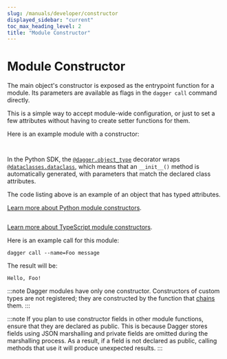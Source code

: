```yaml
---
slug: /manuals/developer/constructor
displayed_sidebar: "current"
toc_max_heading_level: 2
title: "Module Constructor"
---
```


# Module Constructor

The main object's constructor is exposed as the entrypoint function for a module. Its parameters are available as flags in the `dagger call` command directly.

This is a simple way to accept module-wide configuration, or just to set a few attributes without having to create setter functions for them.

Here is an example module with a constructor:

<Tabs groupId="language">
<TabItem value="Go">

```go file=./snippets/constructor/go/main.go
```

</TabItem>
<TabItem value="Python">

```python file=./snippets/constructor/python/main.py
```

In the Python SDK, the [`@dagger.object_type`](https://dagger-io.readthedocs.io/en/latest/module.html#dagger.object_type) decorator wraps [`@dataclasses.dataclass`](https://docs.python.org/3/library/dataclasses.html), which means that an `__init__()` method is automatically generated, with parameters that match the declared class attributes.

The code listing above is an example of an object that has typed attributes.

[Learn more about Python module constructors](./python/constructor.mdx).

</TabItem>
<TabItem value="TypeScript">

```typescript file=./snippets/constructor/typescript/index.ts
```

[Learn more about TypeScript module constructors](./typescript/constructor.mdx).

</TabItem>
</Tabs>

Here is an example call for this module:

```shell
dagger call --name=Foo message
```

The result will be:

```shell
Hello, Foo!
```

:::note
Dagger modules have only one constructor. Constructors of custom types are not registered; they are constructed by the function that [chains](./chaining.mdx) them.
:::

:::note
If you plan to use constructor fields in other module functions, ensure that they are declared as public. This is because Dagger stores fields using JSON marshalling and private fields are omitted during the marshalling process. As a result, if a field is not declared as public, calling methods that use it will produce unexpected results.
:::
